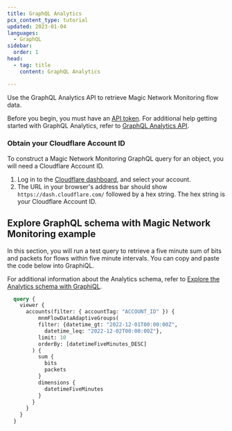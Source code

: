 ```yaml
---
title: GraphQL Analytics
pcx_content_type: tutorial
updated: 2023-01-04
languages:
  - GraphQL
sidebar:
  order: 1
head:
  - tag: title
    content: GraphQL Analytics

---
```



Use the GraphQL Analytics API to retrieve Magic Network Monitoring <GlossaryTooltip term="flow data">flow data</GlossaryTooltip>.

Before you begin, you must have an [API token](/analytics/graphql-api/getting-started/authentication/). For additional help getting started with GraphQL Analytics, refer to [GraphQL Analytics API](/analytics/graphql-api/).

### Obtain your Cloudflare Account ID

To construct a Magic Network Monitoring GraphQL query for an object, you will need a Cloudflare Account ID.

1. Log in to the [Cloudflare dashboard](https://dash.cloudflare.com/), and select your account.
2. The URL in your browser's address bar should show `https://dash.cloudflare.com/` followed by a hex string. The hex string is your Cloudflare Account ID.

## Explore GraphQL schema with Magic Network Monitoring example

In this section, you will run a test query to retrieve a five minute sum of bits and packets for flows within five minute intervals. You can copy and paste the code below into GraphiQL.

For additional information about the Analytics schema, refer to [Explore the Analytics schema with GraphiQL](/analytics/graphql-api/getting-started/explore-graphql-schema/).

```graphql
  query {
    viewer {
      accounts(filter: { accountTag: "ACCOUNT_ID" }) {
          mnmFlowDataAdaptiveGroups(
          filter: {datetime_gt: "2022-12-01T00:00:00Z",
            datetime_leq: "2022-12-02T00:00:00Z"},
          limit: 10
          orderBy: [datetimeFiveMinutes_DESC]
        ) {
          sum {
            bits
            packets
          }
          dimensions {
            datetimeFiveMinutes
          }
        }
      }
    }
  }
```
